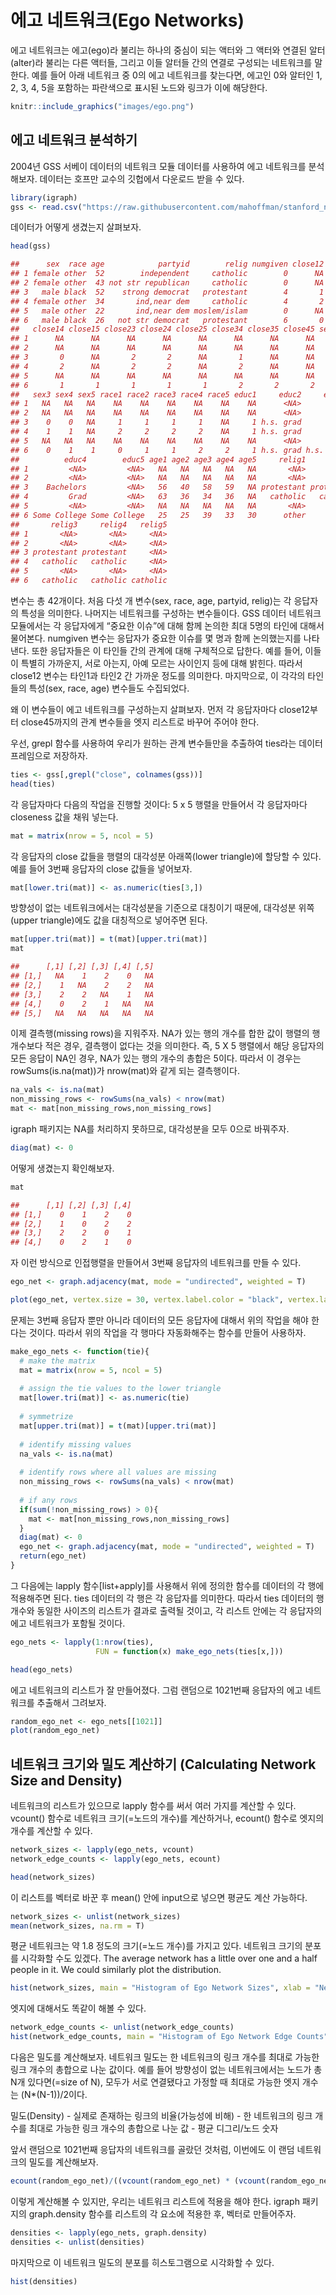 # 에고 네트워크(Ego Networks)
에고 네트워크는 에고(ego)라 불리는 하나의 중심이 되는 액터와 그 액터와 연결된 알터(alter)라 불리는 다른 액터들, 그리고 이들 알터들 간의 연결로 구성되는 네트워크를 말한다.
예를 들어 아래 네트워크 중 0의 에고 네트워크를 찾는다면, 에고인 0와 알터인 1, 2, 3, 4, 5을 포함하는 파란색으로 표시된 노드와 링크가 이에 해당한다.
```r
knitr::include_graphics("images/ego.png")
```



## 에고 네트워크 분석하기 
2004년 GSS 서베이 데이터의 네트워크 모듈 데이터를 사용하여 에고 네트워크를 분석해보자. 
데이터는 호프만 교수의 깃헙에서 다운로드 받을 수 있다. 

```r

library(igraph)
gss <- read.csv("https://raw.githubusercontent.com/mahoffman/stanford_networks/main/data/gss_local_nets.csv", stringsAsFactors = TRUE) 

```

데이터가 어떻게 생겼는지 살펴보자. 

```r

head(gss)

```


```r

##      sex  race age            partyid        relig numgiven close12 close13
## 1 female other  52        independent     catholic        0      NA      NA
## 2 female other  43 not str republican     catholic        0      NA      NA
## 3   male black  52    strong democrat   protestant        4       1       2
## 4 female other  34       ind,near dem     catholic        4       2       0
## 5   male other  22       ind,near dem moslem/islam        0      NA      NA
## 6   male black  26   not str democrat   protestant        6       0       2
##   close14 close15 close23 close24 close25 close34 close35 close45 sex1 sex2
## 1      NA      NA      NA      NA      NA      NA      NA      NA   NA   NA
## 2      NA      NA      NA      NA      NA      NA      NA      NA   NA   NA
## 3       0      NA       2       2      NA       1      NA      NA    1    1
## 4       2      NA       2       2      NA       2      NA      NA    1    0
## 5      NA      NA      NA      NA      NA      NA      NA      NA   NA   NA
## 6       1       1       1       1       1       2       2       2    1    1
##   sex3 sex4 sex5 race1 race2 race3 race4 race5 educ1     educ2     educ3
## 1   NA   NA   NA    NA    NA    NA    NA    NA    NA      <NA>      <NA>
## 2   NA   NA   NA    NA    NA    NA    NA    NA    NA      <NA>      <NA>
## 3    0    0   NA     1     1     1     1    NA     1 h.s. grad      Grad
## 4    1    1   NA     2     2     2     2    NA     1 h.s. grad      Grad
## 5   NA   NA   NA    NA    NA    NA    NA    NA    NA      <NA>      <NA>
## 6    0    1    1     0     1     1     2     2     1 h.s. grad h.s. grad
##          educ4        educ5 age1 age2 age3 age4 age5     relig1     relig2
## 1         <NA>         <NA>   NA   NA   NA   NA   NA       <NA>       <NA>
## 2         <NA>         <NA>   NA   NA   NA   NA   NA       <NA>       <NA>
## 3    Bachelors         <NA>   56   40   58   59   NA protestant protestant
## 4         Grad         <NA>   63   36   34   36   NA   catholic   catholic
## 5         <NA>         <NA>   NA   NA   NA   NA   NA       <NA>       <NA>
## 6 Some College Some College   25   25   39   33   30      other      other
##       relig3     relig4   relig5
## 1       <NA>       <NA>     <NA>
## 2       <NA>       <NA>     <NA>
## 3 protestant protestant     <NA>
## 4   catholic   catholic     <NA>
## 5       <NA>       <NA>     <NA>
## 6   catholic   catholic catholic

```

변수는 총 42개이다. 처음 다섯 개 변수(sex, race, age, partyid, relig)는 각 응답자의 특성을 의미한다. 나머지는 네트워크를 구성하는 변수들이다. GSS 데이터 네트워크 모듈에서는 각 응답자에게 "중요한 이슈"에 대해 함께 논의한 최대 5명의 타인에 대해서 물어본다. numgiven 변수는 응답자가 중요한 이슈를 몇 명과 함께 논의했는지를 나타낸다. 또한 응답자들은 이 타인들 간의 관계에 대해 구체적으로 답한다. 예를 들어, 이들이 특별히 가까운지, 서로 아는지, 아예 모르는 사이인지 등에 대해 밝힌다. 따라서 close12 변수는 타인1과 타인2 간 가까운 정도를 의미한다. 마지막으로, 이 각각의 타인들의 특성(sex, race, age) 변수들도 수집되었다.   

왜 이 변수들이 에고 네트워크를 구성하는지 살펴보자. 먼저 각 응답자마다 close12부터 close45까지의 관계 변수들을 엣지 리스트로 바꾸어 주어야 한다. 

우선, grepl 함수를 사용하여 우리가 원하는 관계 변수들만을 추출하여 ties라는 데이터프레임으로 저장하자. 


```r

ties <- gss[,grepl("close", colnames(gss))]
head(ties)
```

각 응답자마다 다음의 작업을 진행할 것이다: 5 x 5 행렬을 만들어서 각 응답자마다 closeness 값을 채워 넣는다. 

```r

mat = matrix(nrow = 5, ncol = 5)

```

각 응답자의 close 값들을 행렬의 대각성분 아래쪽(lower triangle)에 할당할 수 있다. 
예를 들어 3번째 응답자의 close 값들을 넣어보자. 

```r

mat[lower.tri(mat)] <- as.numeric(ties[3,])

```

방향성이 없는 네트워크에서는 대각성분을 기준으로 대칭이기 때문에, 대각성분 위쪽(upper triangle)에도 값을 대칭적으로 넣어주면 된다. 

```r

mat[upper.tri(mat)] = t(mat)[upper.tri(mat)]
mat
```

```r

##      [,1] [,2] [,3] [,4] [,5]
## [1,]   NA    1    2    0   NA
## [2,]    1   NA    2    2   NA
## [3,]    2    2   NA    1   NA
## [4,]    0    2    1   NA   NA
## [5,]   NA   NA   NA   NA   NA

```


이제 결측행(missing rows)을 지워주자. 
NA가 있는 행의 개수를 합한 값이 행렬의 행 개수보다 적은 경우, 결측행이 없다는 것을 의미한다. 
즉, 5 X 5 행렬에서 해당 응답자의 모든 응답이 NA인 경우, NA가 있는 행의 개수의 총합은 5이다. 
따라서 이 경우는 rowSums(is.na(mat))가 nrow(mat)와 같게 되는 결측행이다. 

```r

na_vals <- is.na(mat)
non_missing_rows <- rowSums(na_vals) < nrow(mat)
mat <- mat[non_missing_rows,non_missing_rows]
```

igraph 패키지는 NA를 처리하지 못하므로, 대각성분을 모두 0으로 바꿔주자. 

```r

diag(mat) <- 0
```

어떻게 생겼는지 확인해보자. 

```r
mat
```

```r
##      [,1] [,2] [,3] [,4]
## [1,]    0    1    2    0
## [2,]    1    0    2    2
## [3,]    2    2    0    1
## [4,]    0    2    1    0
```

자 이런 방식으로 인접행렬을 만들어서 3번째 응답자의 네트워크를 만들 수 있다. 

```r
ego_net <- graph.adjacency(mat, mode = "undirected", weighted = T)
```


```r
plot(ego_net, vertex.size = 30, vertex.label.color = "black", vertex.label.cex = 1)
```


문제는 3번째 응답자 뿐만 아니라 데이터의 모든 응답자에 대해서 위의 작업을 해야 한다는 것이다. 
따라서 위의 작업을 각 행마다 자동화해주는 함수를 만들어 사용하자. 

```r
make_ego_nets <- function(tie){
  # make the matrix
  mat = matrix(nrow = 5, ncol = 5)
  
  # assign the tie values to the lower triangle
  mat[lower.tri(mat)] <- as.numeric(tie)
  
  # symmetrize
  mat[upper.tri(mat)] = t(mat)[upper.tri(mat)]
  
  # identify missing values
  na_vals <- is.na(mat)
  
  # identify rows where all values are missing
  non_missing_rows <- rowSums(na_vals) < nrow(mat)
  
  # if any rows 
  if(sum(!non_missing_rows) > 0){
    mat <- mat[non_missing_rows,non_missing_rows]
  }
  diag(mat) <- 0
  ego_net <- graph.adjacency(mat, mode = "undirected", weighted = T)
  return(ego_net)
}
```

그 다음에는 lapply 함수[list+apply]를 사용해서 위에 정의한 함수를 데이터의 각 행에 적용해주면 된다. ties 데이터의 각 행은 각 응답자를 의미한다. 따라서 ties 데이터의 행 개수와 동일한 사이즈의 리스트가 결과로 출력될 것이고, 각 리스트 안에는 각 응답자의 에고 네트워크가 포함될 것이다. 

```r

ego_nets <- lapply(1:nrow(ties), 
                   FUN = function(x) make_ego_nets(ties[x,]))

head(ego_nets)

```

에고 네트워크의 리스트가 잘 만들어졌다. 그럼 랜덤으로 1021번째 응답자의 에고 네트워크를 추출해서 그려보자. 

```r
random_ego_net <- ego_nets[[1021]]
plot(random_ego_net)

```


## 네트워크 크기와 밀도 계산하기 (Calculating Network Size and Density)

네트워크의 리스트가 있으므로 lapply 함수를 써서 여러 가지를 계산할 수 있다. 
vcount() 함수로 네트워크 크기(=노드의 개수)를 계산하거나, ecount() 함수로 엣지의 개수를 계산할 수 있다. 

```r

network_sizes <- lapply(ego_nets, vcount)
network_edge_counts <- lapply(ego_nets, ecount)

head(network_sizes)

```
이 리스트를 벡터로 바꾼 후 mean() 안에 input으로 넣으면 평균도 계산 가능하다. 

```r

network_sizes <- unlist(network_sizes)
mean(network_sizes, na.rm = T)

```

평균 네트워크는 약 1.8 정도의 크기(=노드 개수)를 가지고 있다. 네트워크 크기의 분포를 시각화할 수도 있겠다. 
The average network has a little over one and a half people in it. We could similarly plot the distribution.

```r

hist(network_sizes, main = "Histogram of Ego Network Sizes", xlab = "Network Size")

```
 
엣지에 대해서도 똑같이 해볼 수 있다. 

```r

network_edge_counts <- unlist(network_edge_counts)
hist(network_edge_counts, main = "Histogram of Ego Network Edge Counts", xlab = "# of Edges")

```


다음은 밀도를 계산해보자. 네트워크 밀도는 한 네트워크의 링크 개수를 최대로 가능한 링크 개수의 총합으로 나눈 값이다. 예를 들어 방향성이 없는 네트워크에서는 노드가 총 N개 있다면(=size of N), 모두가 서로 연결됐다고 가정할 때 최대로 가능한 엣지 개수는 (N*(N-1))/2이다. 

밀도(Density)
- 실제로 존재하는 링크의 비율(가능성에 비해)
- 한 네트워크의 링크 개수를 최대로 가능한 링크 개수의 총합으로 나눈 값
- 평균 디그리/노드 숫자


앞서 랜덤으로 1021번째 응답자의 네트워크를 골랐던 것처럼, 이번에도 이 랜덤 네트워크의 밀도를 계산해보자. 

```r

ecount(random_ego_net)/((vcount(random_ego_net) * (vcount(random_ego_net) - 1))/2)

```


이렇게 계산해볼 수 있지만, 우리는 네트워크 리스트에 적용을 해야 한다. igraph 패키지의 graph.density 함수를 리스트의 각 요소에 적용한 후, 벡터로 만들어주자. 

```r

densities <- lapply(ego_nets, graph.density)
densities <- unlist(densities)

```

마지막으로 이 네트워크 밀도의 분포를 히스토그램으로 시각화할 수 있다. 

```r

hist(densities)

```

